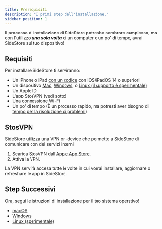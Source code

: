 ```yaml
---
title: Prerequisiti
description: "I primi step dell'installazione."
sidebar_position: 1
---
```


Il processo di installazione di SideStore potrebbe sembrare complesso, ma con l'utilizzo ***una sola volta*** di un computer e un po' di tempo, avrai SideStore sul tuo dispositivo!

## Requisiti

Per installare SideStore ti serviranno:

- Un iPhone o iPad [con un codice](https://support.apple.com/it-it/119586) con iOS/iPadOS 14 o superiori
- Un dispositivo [Mac](/docs/installation/mac), [Windows](/docs/installation/windows), o [Linux (il supporto è sperimentale)](/docs/installation/linux)
- Un Apple ID
- L'app StosVPN (vedi sotto)
- Una connessione Wi-Fi
- Un po' di tempo (È un processo rapido, ma potresti aver bisogno di [tempo per la risoluzione di problemi](/docs/troubleshooting/))

## StosVPN

SideStore utilizza una VPN on-device che permette a SideStore di comunicare con dei servizi interni

1. Scarica StosVPN dall'[Apple App Store](https://apps.apple.com/us/app/stosvpn/id6744003051).
2. Attiva la VPN.

La VPN servirà accesa tutte le volte in cui vorrai installare, aggiornare o refreshare le app in SideStore.

## Step Successivi

Ora, segui le istruzioni di installazione per il tuo sistema operativo!
- [macOS](mac)
- [Windows](windows)
- [Linux (sperimentale)](linux)
